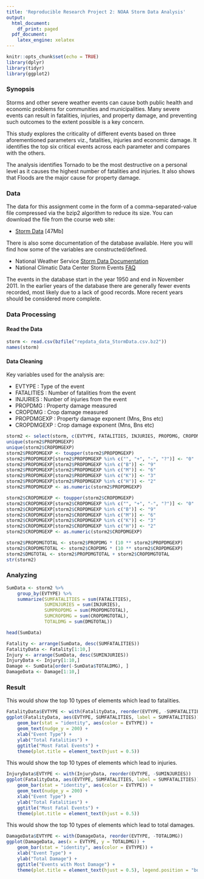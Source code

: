 ---
title: 'Reproducible Research Project 2: NOAA Storm Data Analysis'
output:
  html_document:
    df_print: paged
  pdf_document:
    latex_engine: xelatex
---

```{r setup, echo = TRUE}
knitr::opts_chunk$set(echo = TRUE)
library(dplyr)
library(tidyr)
library(ggplot2)
```

### Synopsis
Storms and other severe weather events can cause both public health and economic problems for communities and municipalities. Many severe events can result in fatalities, injuries, and property damage, and preventing such outcomes to the extent possible is a key concern.

This study explores the criticality of different events based on three aforementioned parameters viz., fatalities, injuries and economic damage. It identifies the top six critical events across each parameter and compares with the others.

The analysis identifies Tornado to be the most destructive on a personal level as it causes the highest number of fatalities and injuries. It also shows that Floods are the major cause for property damage.


### Data
The data for this assignment come in the form of a comma-separated-value file compressed via the bzip2 algorithm to reduce its size. You can download the file from the course web site:

* [Storm Data](https://d396qusza40orc.cloudfront.net/repdata%2Fdata%2FStormData.csv.bz2) [47Mb]

There is also some documentation of the database available. Here you will find how some of the variables are constructed/defined.

* National Weather Service [Storm Data Documentation](https://d396qusza40orc.cloudfront.net/repdata%2Fpeer2_doc%2Fpd01016005curr.pdf)
* National Climatic Data Center Storm Events [FAQ](https://d396qusza40orc.cloudfront.net/repdata%2Fpeer2_doc%2FNCDC%20Storm%20Events-FAQ%20Page.pdf)

The events in the database start in the year 1950 and end in November 2011. In the earlier years of the database there are generally fewer events recorded, most likely due to a lack of good records. More recent years should be considered more complete.

### Data Processing
#### Read the Data
```{r read, echo = TRUE}
storm <- read.csv(bzfile("repdata_data_StormData.csv.bz2"))
names(storm)
```
#### Data Cleaning 
Key variables used for the analysis are:

* EVTYPE : Type of the event
* FATALITIES : Number of fatalities from the event
* INJURIES : Nunber of injuries from the event
* PROPDMG : Property damage measured
* CROPDMG : Crop damage measured
* PROPDMGEXP : Property damage exponent (Mns, Bns etc)
* CROPDMGEXP : Crop damage exponent (Mns, Bns etc)
```{r clean, echo = TRUE}
storm2 <- select(storm, c(EVTYPE, FATALITIES, INJURIES, PROPDMG, CROPDMG, PROPDMGEXP, CROPDMGEXP))
unique(storm2$PROPDMGEXP)
unique(storm2$CROPDMGEXP)
storm2$PROPDMGEXP <- toupper(storm2$PROPDMGEXP)
storm2$PROPDMGEXP[storm2$PROPDMGEXP %in% c("", "+", "-", "?")] <- "0"
storm2$PROPDMGEXP[storm2$PROPDMGEXP %in% c("B")] <- "9"
storm2$PROPDMGEXP[storm2$PROPDMGEXP %in% c("M")] <- "6"
storm2$PROPDMGEXP[storm2$PROPDMGEXP %in% c("K")] <- "3"
storm2$PROPDMGEXP[storm2$PROPDMGEXP %in% c("H")] <- "2"
storm2$PROPDMGEXP <- as.numeric(storm2$PROPDMGEXP)

storm2$CROPDMGEXP <- toupper(storm2$CROPDMGEXP)
storm2$CROPDMGEXP[storm2$CROPDMGEXP %in% c("", "+", "-", "?")] <- "0"
storm2$CROPDMGEXP[storm2$CROPDMGEXP %in% c("B")] <- "9"
storm2$CROPDMGEXP[storm2$CROPDMGEXP %in% c("M")] <- "6"
storm2$CROPDMGEXP[storm2$CROPDMGEXP %in% c("K")] <- "3"
storm2$CROPDMGEXP[storm2$CROPDMGEXP %in% c("H")] <- "2"
storm2$CROPDMGEXP <- as.numeric(storm2$CROPDMGEXP)

storm2$PROPDMGTOTAL <- storm2$PROPDMG * (10 ** storm2$PROPDMGEXP)
storm2$CROPDMGTOTAL <- storm2$CROPDMG * (10 ** storm2$CROPDMGEXP)
storm2$DMGTOTAL <- storm2$PROPDMGTOTAL + storm2$CROPDMGTOTAL
str(storm2)
```
### Analyzing
```{r analysis, echo = TRUE}
SumData <- storm2 %>%
    group_by(EVTYPE) %>%
    summarize(SUMFATALITIES = sum(FATALITIES),
              SUMINJURIES = sum(INJURIES),
              SUMPROPDMG = sum(PROPDMGTOTAL),
              SUMCROPDMG = sum(CROPDMGTOTAL),
              TOTALDMG = sum(DMGTOTAL))

head(SumData)

Fatality <- arrange(SumData, desc(SUMFATALITIES))
FatalityData <- Fatality[1:10,]
Injury <- arrange(SumData, desc(SUMINJURIES))
InjuryData <- Injury[1:10,]
Damage <- SumData[order(-SumData$TOTALDMG), ]
DamageData <- Damage[1:10,]
```

### Result

This would show the top 10 types of elements which lead to fatalities.
```{r Fatalities, echo = TRUE}
FatalityData$EVTYPE <- with(FatalityData, reorder(EVTYPE, -SUMFATALITIES))
ggplot(FatalityData, aes(EVTYPE, SUMFATALITIES, label = SUMFATALITIES)) +
    geom_bar(stat = "identity", aes(color = EVTYPE)) +
    geom_text(nudge_y = 200) +
    xlab("Event Type") +
    ylab("Total Fatalities") +
    ggtitle("Most Fatal Events") +
    theme(plot.title = element_text(hjust = 0.5))
```

This would show the top 10 types of elements which lead to injuries.
```{r Injuries, echo = TRUE}
InjuryData$EVTYPE <- with(InjuryData, reorder(EVTYPE, -SUMINJURIES))
ggplot(FatalityData, aes(EVTYPE, SUMFATALITIES, label = SUMFATALITIES)) +
    geom_bar(stat = "identity", aes(color = EVTYPE)) +
    geom_text(nudge_y = 200) +
    xlab("Event Type") +
    ylab("Total Fatalities") +
    ggtitle("Most Fatal Events") +
    theme(plot.title = element_text(hjust = 0.5))
```

This would show the top 10 types of elements which lead to total damages.
```{r Damage, echo = TRUE}
DamageData$EVTYPE <- with(DamageData, reorder(EVTYPE, -TOTALDMG))
ggplot(DamageData, aes(x = EVTYPE, y = TOTALDMG)) +
    geom_bar(stat = "identity", aes(color = EVTYPE)) +
    xlab("Event Type") +
    ylab("Total Damage") +
    ggtitle("Events with Most Damage") +
    theme(plot.title = element_text(hjust = 0.5), legend.position = "bottom")
```